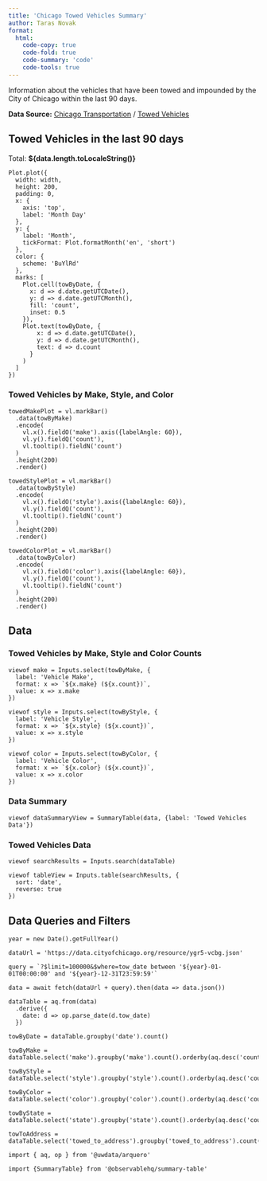```yaml
---
title: 'Chicago Towed Vehicles Summary'
author: Taras Novak
format:
  html:
    code-copy: true
    code-fold: true
    code-summary: 'code'
    code-tools: true
---
```


Information about the vehicles that have been towed and impounded by the City of Chicago within the last 90 days.

**Data Source:** [Chicago Transportation](https://data.cityofchicago.org/browse?category=Transportation) / [Towed Vehicles](https://data.cityofchicago.org/Transportation/Towed-Vehicles/ygr5-vcbg)


## Towed Vehicles in the last 90 days

Total: **${data.length.toLocaleString()}**

```ojs
Plot.plot({
  width: width,
  height: 200,
  padding: 0,
  x: {
    axis: 'top',
    label: 'Month Day'
  },
  y: {
    label: 'Month',
    tickFormat: Plot.formatMonth('en', 'short')
  },
  color: {
    scheme: 'BuYlRd'
  },
  marks: [
    Plot.cell(towByDate, {
      x: d => d.date.getUTCDate(),
      y: d => d.date.getUTCMonth(),
      fill: 'count',
      inset: 0.5
    }),
    Plot.text(towByDate, {
        x: d => d.date.getUTCDate(),
        y: d => d.date.getUTCMonth(),
        text: d => d.count
      }
    )
  ]
})
```

### Towed Vehicles by Make, Style, and Color

```ojs
towedMakePlot = vl.markBar()
  .data(towByMake)
  .encode(
    vl.x().fieldO('make').axis({labelAngle: 60}),
    vl.y().fieldQ('count'),
    vl.tooltip().fieldN('count')
  )
  .height(200)
  .render()

towedStylePlot = vl.markBar()
  .data(towByStyle)
  .encode(
    vl.x().fieldO('style').axis({labelAngle: 60}),
    vl.y().fieldQ('count'),
    vl.tooltip().fieldN('count')
  )
  .height(200)
  .render()

towedColorPlot = vl.markBar()
  .data(towByColor)
  .encode(
    vl.x().fieldO('color').axis({labelAngle: 60}),
    vl.y().fieldQ('count'),
    vl.tooltip().fieldN('count')
  )
  .height(200)
  .render()
```

## Data

### Towed Vehicles by Make, Style and Color Counts

```ojs
viewof make = Inputs.select(towByMake, {
  label: 'Vehicle Make',
  format: x => `${x.make} (${x.count})`,
  value: x => x.make
})

viewof style = Inputs.select(towByStyle, {
  label: 'Vehicle Style',
  format: x => `${x.style} (${x.count})`,
  value: x => x.style
})

viewof color = Inputs.select(towByColor, {
  label: 'Vehicle Color',
  format: x => `${x.color} (${x.count})`,
  value: x => x.color
})
```

### Data Summary

```ojs
viewof dataSummaryView = SummaryTable(data, {label: 'Towed Vehicles Data'})
```

### Towed Vehicles Data

```ojs
viewof searchResults = Inputs.search(dataTable)

viewof tableView = Inputs.table(searchResults, {
  sort: 'date',
  reverse: true
})
```

## Data Queries and Filters

```ojs
year = new Date().getFullYear()

dataUrl = 'https://data.cityofchicago.org/resource/ygr5-vcbg.json'

query = `?$limit=100000&$where=tow_date between '${year}-01-01T00:00:00' and '${year}-12-31T23:59:59'`

data = await fetch(dataUrl + query).then(data => data.json())

dataTable = aq.from(data)
  .derive({
    date: d => op.parse_date(d.tow_date)
  })

towByDate = dataTable.groupby('date').count()

towByMake = dataTable.select('make').groupby('make').count().orderby(aq.desc('count'))

towByStyle = dataTable.select('style').groupby('style').count().orderby(aq.desc('count'))

towByColor = dataTable.select('color').groupby('color').count().orderby(aq.desc('count'))

towByState = dataTable.select('state').groupby('state').count().orderby(aq.desc('count'))

towToAddress = dataTable.select('towed_to_address').groupby('towed_to_address').count().orderby(aq.desc('count'))

import { aq, op } from '@uwdata/arquero'

import {SummaryTable} from '@observablehq/summary-table'
```
